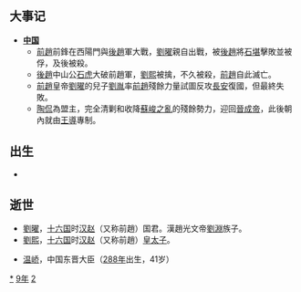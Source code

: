 {{yearTOC|329|成汉'''[[玉衡|玉衡]]十九年'''；前赵'''[[光初|光初]]十二年'''；东晋'''[[咸和_(晋成帝)|咸和]]四年'''；前凉'''[[建兴_(晋愍帝)|建兴]]十七年'''；后赵'''[[太和_(石勒)|太和]]二年'''}}

== 大事记 ==
*'''[[中国|中国]]'''
**[[前趙|前趙]]前鋒在西陽門與[[後趙|後趙]]軍大戰，[[劉曜|劉曜]]親自出戰，被[[後趙|後趙]]將[[石堪|石堪]]擊敗並被俘，及後被殺。
**[[後趙|後趙]]中山公[[石虎|石虎]]大破前趙軍，[[劉熙|劉熙]]被擒，不久被殺，[[前趙|前趙]]自此滅亡。
**[[前趙|前趙]]皇帝[[劉曜|劉曜]]的兒子[[劉胤_(漢趙)|劉胤]]率[[前趙|前趙]]殘餘力量試圖反攻[[長安|長安]]復國，但最終失敗。
**[[陶侃|陶侃]]為盟主，完全清剿和收降[[蘇峻之亂|蘇峻之亂]]的殘餘勢力，迎回[[晉成帝|晉成帝]]，此後朝內就由[[王導|王導]]專制。

== 出生 ==
*

== 逝世 ==
{{Wikisource year mention}}
*[[劉曜|劉曜]]，[[十六国|十六国]]时[[汉赵|汉赵]]（又称前趙）国君。漢趙光文帝[[劉淵|劉淵]]族子。
*[[劉熙|劉熙]]，[[十六国|十六国]]时[[汉赵|汉赵]]（又称前趙）[[皇太子|皇太子]]。

*[[温峤|温峤]]，中国东晋大臣（[[288年|288年]]出生，41岁）

[[Category:329年|*]]
[[Category:320年代|9年]]
[[Category:4世纪各年|2]]